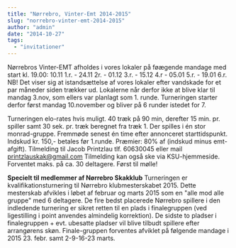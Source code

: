 ```yaml
---
title: "Nørrebro, Vinter-Emt 2014-2015"
slug: "norrebro-vinter-emt-2014-2015"
author: "admin"
date: "2014-10-27"
tags: 
  - "invitationer"
---
```


Nørrebros Vinter-EMT afholdes i vores lokaler på føægende mandage med start kl. 19.00: 10.11 1.r. - 24.11 2r. - 01.12 3.r. - 15.12 4.r - 05.01 5.r. - 19.01 6.r. NB! Det viser sig at istandsættelse af vores lokaler efter vandskade for et par måneder siden trækker ud. Lokalerne når derfor ikke at blive klar til mandag 3.nov, som ellers var planlagt som 1. runde. Turneringen starter derfor først mandag 10.november og bliver på 6 runder istedet for 7.

Turneringen elo-rates hvis muligt. 40 træk på 90 min, derefter 15 min. pr. spiller samt 30 sek. pr. træk beregnet fra træk 1. Der spilles i én stor monrad-gruppe. Fremmøde senest én time efter annonceret starttidspunkt. Indskud kr. 150,- betales før 1.runde. Præmier: 80% af (indskud minus emt-afgift). Tilmelding til Jacob Printzlau tlf. 60630045 eller mail printzlauskak@gmail.com Tilmelding kan også ske via KSU-hjemmeside. Forventet maks. på ca. 30 deltagere. Først til mølle!

**Specielt til medlemmer af Nørrebro Skakklub** Turneringen er kvalifikationsturnering til Nørrebro klubmesterskabet 2015. Dette mesterskab afvikles i løbet af februar og marts 2015 som en "alle mod alle gruppe" med 6 deltagere. De fire bedst placerede Nørrebro spillere i den indledende turnering er sikret retten til en plads i finalegruppen (ved ligestilling i point anvendes almindelig korrektion). De sidste to pladser i finalegruppen + evt. ubesatte pladser vil blive tilbudt spillere efter arrangørens skøn. Finale-gruppen forventes afviklet på følgende mandage i 2015 23. febr. samt 2-9-16-23 marts.
